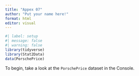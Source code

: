```yaml
---
title: "Appex 07"
author: "Put your name here!"
format: html
editor: visual
---
```


```r
#| label: setup
#| message: false
#| warning: false
library(tidyverse)
library(Stat2Data)
data(PorschePrice)
```

To begin, take a look at the `PorschePrice` dataset in the Console.
